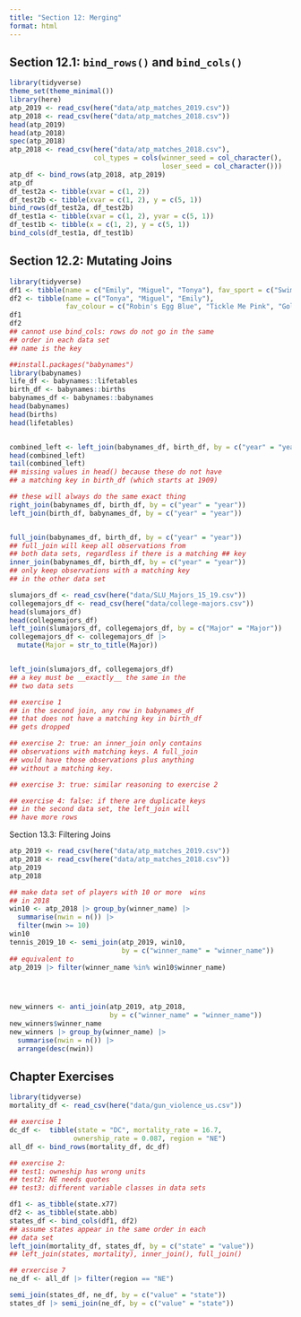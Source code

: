 ```yaml
---
title: "Section 12: Merging"
format: html
---
```


## Section 12.1: `bind_rows()` and `bind_cols()`

```r
library(tidyverse)
theme_set(theme_minimal())
library(here)
atp_2019 <- read_csv(here("data/atp_matches_2019.csv"))
atp_2018 <- read_csv(here("data/atp_matches_2018.csv"))
head(atp_2019) 
head(atp_2018)
spec(atp_2018)
atp_2018 <- read_csv(here("data/atp_matches_2018.csv"),
                     col_types = cols(winner_seed = col_character(),
                                      loser_seed = col_character()))
atp_df <- bind_rows(atp_2018, atp_2019)
atp_df
df_test2a <- tibble(xvar = c(1, 2))
df_test2b <- tibble(xvar = c(1, 2), y = c(5, 1))
bind_rows(df_test2a, df_test2b)
df_test1a <- tibble(xvar = c(1, 2), yvar = c(5, 1))
df_test1b <- tibble(x = c(1, 2), y = c(5, 1))
bind_cols(df_test1a, df_test1b)
```

## Section 12.2: Mutating Joins

```r
library(tidyverse)
df1 <- tibble(name = c("Emily", "Miguel", "Tonya"), fav_sport = c("Swimming", "Football", "Tennis"))
df2 <- tibble(name = c("Tonya", "Miguel", "Emily"),
              fav_colour = c("Robin's Egg Blue", "Tickle Me Pink", "Goldenrod"))
df1
df2
## cannot use bind_cols: rows do not go in the same
## order in each data set
## name is the key

##install.packages("babynames")
library(babynames)
life_df <- babynames::lifetables
birth_df <- babynames::births
babynames_df <- babynames::babynames
head(babynames)
head(births)
head(lifetables)


combined_left <- left_join(babynames_df, birth_df, by = c("year" = "year"))
head(combined_left)
tail(combined_left)
## missing values in head() because these do not have
## a matching key in birth_df (which starts at 1909)

## these will always do the same exact thing
right_join(babynames_df, birth_df, by = c("year" = "year"))
left_join(birth_df, babynames_df, by = c("year" = "year"))


full_join(babynames_df, birth_df, by = c("year" = "year"))
## full_join will keep all observations from
## both data sets, regardless if there is a matching ## key
inner_join(babynames_df, birth_df, by = c("year" = "year"))
## only keep observations with a matching key
## in the other data set

slumajors_df <- read_csv(here("data/SLU_Majors_15_19.csv"))
collegemajors_df <- read_csv(here("data/college-majors.csv"))
head(slumajors_df)
head(collegemajors_df)
left_join(slumajors_df, collegemajors_df, by = c("Major" = "Major"))
collegemajors_df <- collegemajors_df |>
  mutate(Major = str_to_title(Major))


left_join(slumajors_df, collegemajors_df)
## a key must be __exactly__ the same in the 
## two data sets
```

```r
## exercise 1
## in the second join, any row in babynames_df 
## that does not have a matching key in birth_df
## gets dropped 

## exercise 2: true: an inner_join only contains
## observations with matching keys. A full_join
## would have those observations plus anything
## without a matching key.

## exercise 3: true: similar reasoning to exercise 2

## exercise 4: false: if there are duplicate keys
## in the second data set, the left_join will 
## have more rows
```

Section 13.3: Filtering Joins

```r

atp_2019 <- read_csv(here("data/atp_matches_2019.csv"))
atp_2018 <- read_csv(here("data/atp_matches_2018.csv"))
atp_2019
atp_2018

## make data set of players with 10 or more  wins
## in 2018
win10 <- atp_2018 |> group_by(winner_name) |>
  summarise(nwin = n()) |> 
  filter(nwin >= 10)
win10
tennis_2019_10 <- semi_join(atp_2019, win10,
                            by = c("winner_name" = "winner_name"))
## equivalent to
atp_2019 |> filter(winner_name %in% win10$winner_name)




new_winners <- anti_join(atp_2019, atp_2018,
                         by = c("winner_name" = "winner_name")) 
new_winners$winner_name
new_winners |> group_by(winner_name) |>
  summarise(nwin = n()) |>
  arrange(desc(nwin))
```

## Chapter Exercises

```r
library(tidyverse)
mortality_df <- read_csv(here("data/gun_violence_us.csv"))

## exercise 1
dc_df <-  tibble(state = "DC", mortality_rate = 16.7,
                ownership_rate = 0.087, region = "NE")
all_df <- bind_rows(mortality_df, dc_df)

## exercise 2:
## test1: owneship has wrong units
## test2: NE needs quotes
## test3: different variable classes in data sets

df1 <- as_tibble(state.x77)
df2 <- as_tibble(state.abb)
states_df <- bind_cols(df1, df2)
## assume states appear in the same order in each 
## data set
left_join(mortality_df, states_df, by = c("state" = "value"))
## left_join(states, mortality), inner_join(), full_join()

## erxercise 7
ne_df <- all_df |> filter(region == "NE")

semi_join(states_df, ne_df, by = c("value" = "state"))
states_df |> semi_join(ne_df, by = c("value" = "state"))
```